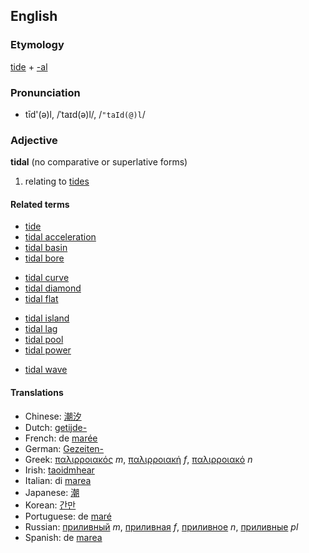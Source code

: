 ==English==
===Etymology===
[[tide]] + [[-al]]

===Pronunciation===
*tīd'(ə)l, /ˈtaɪd(ə)l/, /<tt>"taId(@)l</tt>/

===Adjective===
'''tidal''' (no comparative or superlative forms)

# relating to [[tide]]s

====Related terms====
*[[tide]]
*[[tidal acceleration]]
*[[tidal basin]]
*[[tidal bore]]
<!--*[[tidal chart]] idiomatic? -->
*[[tidal curve]]
*[[tidal diamond]]
*[[tidal flat]]
<!--*[[tidal flow]] idiomatic? -->
<!--*[[tidal height]] idiomatic? -->
*[[tidal island]]
*[[tidal lag]]
*[[tidal pool]]
*[[tidal power]]
<!--*[[tidal range]] idiomatic? -->
*[[tidal wave]]

====Translations====
*Chinese: [[潮汐]]<!-- used without a following "de" -->
*Dutch: [[getijde-]]<!-- a prefix used in compounds -->
*French: de [[marée]]<!-- probably not idiomatic, hence not wikified whole -->
*German: [[Gezeiten-]]<!-- a prefix used in compounds -->
*Greek: [[παλιρροιακός]] ''m'', [[παλιρροιακή]] ''f'', [[παλιρροιακό]] ''n''
*Irish: [[taoidmhear]]
*Italian: di [[marea]]<!-- probably not idiomatic, hence not wikified whole -->
*Japanese: [[潮]]<!-- used as a prefix rather than a -i or -na adjective -->
*Korean: [[간만]]
*Portuguese: de [[maré]]<!-- probably not idiomatic, hence not wikified whole -->
*Russian: [[приливный]] ''m'', [[приливная]] ''f'', [[приливное]] ''n'', [[приливные]] ''pl''
*Spanish: de [[marea]]<!-- probably not idiomatic, hence not wikified whole -->